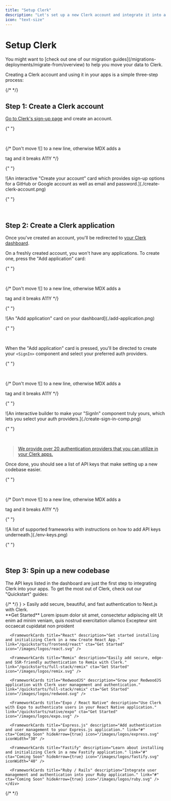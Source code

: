 ```yaml
---
title: "Setup Clerk"
description: "Let's set up a new Clerk account and integrate it into a new application."
icon: "text-size"
---
```



# Setup Clerk

<Accordion title="Migrating from another platform?">
  You might want to [check out one of our migration
  guides](/migrations-deployments/migrate-from/overview) to help you move your
  data to Clerk.
</Accordion>

Creating a Clerk account and using it in your apps is a simple three-step process:

{/* <Steps> */}

## Step 1: Create a Clerk account

[Go to Clerk's sign-up page](https://dashboard.clerk.com/sign-up) and create an account.

{" "}

<br />

{/* Don't move ![] to a new line, otherwise MDX adds a <p> tag and it breaks A11Y */}

{" "}

<div
  style={{
    filter: "drop-shadow(rgba(0, 0, 0, 0.16) 0px 12px 24px)",
    maxWidth: "400px",
  }}
>
  ![An interactive "Create your account" card which provides sign-up options for
  a GitHub or Google account as well as email and
  password.](./create-clerk-account.png)
</div>

{" "}

<br />

## Step 2: Create a Clerk application

Once you've created an account, you'll be redirected to [your Clerk dashboard](https://dashboard.clerk.com/).

On a freshly created account, you won't have any applications. To create one, press the "Add application" card:

{" "}

<br />

{/* Don't move ![] to a new line, otherwise MDX adds a <p> tag and it breaks A11Y */}

{" "}

<div
  style={{
    filter: "drop-shadow(rgba(0, 0, 0, 0.16) 0px 12px 24px)",
    maxWidth: "400px",
  }}
>
  ![An "Add application" card on your dashboard](./add-application.png)
</div>

{" "}

<br />

When the "Add application" card is pressed, you'll be directed to create your `<SignIn>` component and select your preferred
auth providers.

{" "}

<br />

{/* Don't move ![] to a new line, otherwise MDX adds a <p> tag and it breaks A11Y */}

{" "}

<div style={{ filter: "drop-shadow(rgba(0, 0, 0, 0.16) 0px 12px 24px)" }}>
  ![An interactive builder to make your "SignIn" component truly yours, which
  lets you select your auth providers.](./create-sign-in-comp.png)
</div>

{" "}

<br />

> [We provide over 20 authentication providers that you can utilize in your Clerk apps.](/users/authentication-providers/overview)

Once done, you should see a list of API keys that make setting up a new codebase easier.

{" "}

<br />

{/* Don't move ![] to a new line, otherwise MDX adds a <p> tag and it breaks A11Y */}

{" "}

<div style={{ filter: "drop-shadow(rgba(0, 0, 0, 0.16) 0px 12px 24px)" }}>
  ![A list of supported frameworks with instructions on how to add API keys
  underneath.](./env-keys.png)
</div>

{" "}

<br />

## Step 3: Spin up a new codebase

The API keys listed in the dashboard are just the first step to integrating Clerk into your apps. To get the most out
of Clerk, check out our "Quickstart" guides:

<CardGroup cols={2}>
  <Card
    title="Next.js"
    href="/quickstarts/full-stack/stable"
    icon={
      <svg
        width="41"
        height="25"
        viewBox="0 0 82 50"
        fill="currentColor"
        xmlns="http://www.w3.org/2000/svg"
      >
        {/* <style>
          {`
            :path {
              fill: black;
            }
            @media (prefers-color-scheme: dark) {
              path {
                fill: white;
              }
            }
          `}
        </style> */}
        <path
          d="M20.3125 12.8641H35.19V14.0647H21.6763V23.101H34.3841V24.3016H21.6763V34.2226H35.3449V35.4232H20.3125V12.8641ZM36.5227 12.8641H38.1035L45.1083 22.785L52.2681 12.8641L62.0065 0.262207L46.0071 23.8277L54.2517 35.4232H52.609L45.1083 24.8703L37.5766 35.4232H35.9648L44.2714 23.8277L36.5227 12.8641ZM54.8406 14.0647V12.8641H71.7948V14.0647H63.9841V35.4232H62.6203V14.0647H54.8406Z"
          fill="black"
        />
        <path
          d="M1.70312 12.8643H3.40783L26.9148 48.5799L17.2005 35.4234L3.12888 14.5704L3.06689 35.4234H1.70312V12.8643Z"
          fill="black"
        />
        <path
          d="M71.6595 33.8604C71.9414 33.8604 72.1471 33.6412 72.1471 33.358C72.1471 33.0747 71.9414 32.8555 71.6595 32.8555C71.3808 32.8555 71.1719 33.0747 71.1719 33.358C71.1719 33.6412 71.3808 33.8604 71.6595 33.8604ZM72.9995 32.5385C72.9995 33.3748 73.5933 33.9211 74.459 33.9211C75.3811 33.9211 75.9384 33.3579 75.9384 32.38V28.9369H75.1954V32.3766C75.1954 32.9196 74.9267 33.2096 74.4524 33.2096C74.0278 33.2096 73.7392 32.9398 73.7293 32.5385H72.9995ZM76.9103 32.4946C76.9634 33.3647 77.6765 33.9211 78.738 33.9211C79.8724 33.9211 80.5822 33.3377 80.5822 32.407C80.5822 31.6752 80.1775 31.2705 79.1957 31.0378L78.6683 30.9063C78.0447 30.7579 77.7926 30.5589 77.7926 30.2116C77.7926 29.7732 78.184 29.4866 78.7711 29.4866C79.3284 29.4866 79.7131 29.7665 79.7828 30.215H80.5059C80.4628 29.3955 79.753 28.8188 78.7811 28.8188C77.7362 28.8188 77.0396 29.3955 77.0396 30.2622C77.0396 30.9771 77.4344 31.402 78.3001 31.6077L78.9171 31.7595C79.5506 31.9112 79.8292 32.1338 79.8292 32.5048C79.8292 32.9364 79.3914 33.25 78.7943 33.25C78.1542 33.25 77.7097 32.9566 77.6467 32.4946H76.9103Z"
          fill="black"
        />
      </svg>
    }
  >
    Easily add secure, beautiful, and fast authentication to Next.js with Clerk.
    <br />
    **Get Started**

  </Card>
  <Card title="Second Card" icon="square-2" color="#0285c7">
    Lorem ipsum dolor sit amet, consectetur adipiscing elit
  </Card>
  <Card title="Third Card" icon="square-3" color="#16a34a">
    Ut enim ad minim veniam, quis nostrud exercitation ullamco
  </Card>
  <Card title="Fourth Card" icon="square-4" color="#dc2626">
    Excepteur sint occaecat cupidatat non proident
  </Card>
</CardGroup>

  <div className="container mx-auto my-4">
    <div className="grid grid-cols-1 gap-6 md:grid-cols-2">
      <FrameworkCards title="Next.js" description="" link="/quickstarts/full-stack/stable" cta="Get Started" icon="/images/logos/nextjs.svg" iconWidth="40" />

      <FrameworkCards title="React" description="Get started installing and initializing Clerk in a new Create React App." link="/quickstarts/frontend/react" cta="Get Started" icon="/images/logos/react.svg" />

      <FrameworkCards title="Remix" description="Easily add secure, edge- and SSR-friendly authentication to Remix with Clerk." link="/quickstarts/full-stack/remix" cta="Get Started" icon="/images/logos/remix.svg" />

      <FrameworkCards title="RedwoodJS" description="Grow your RedwoodJS application with Clerk user management and authentication." link="/quickstarts/full-stack/remix" cta="Get Started" icon="/images/logos/redwood.svg" />

      <FrameworkCards title="Expo / React Native" description="Use Clerk with Expo to authenticate users in your React Native application." link="/quickstarts/native/expo" cta="Get Started" icon="/images/logos/expo.svg" />

      <FrameworkCards title="Express.js" description="Add authentication and user management to your Express.js application." link="#" cta="Coming Soon" hideArrow={true} icon="/images/logos/express.svg" iconWidth="30" />

      <FrameworkCards title="Fastify" description="Learn about installing and initializing Clerk in a new Fastify application." link="#" cta="Coming Soon" hideArrow={true} icon="/images/logos/fastify.svg" iconWidth="40" />

      <FrameworkCards title="Ruby / Rails" description="Integrate user management and authentication into your Ruby application." link="#" cta="Coming Soon" hideArrow={true} icon="/images/logos/ruby.svg" />
    </div>

  </div>
{/* </Steps> */}
